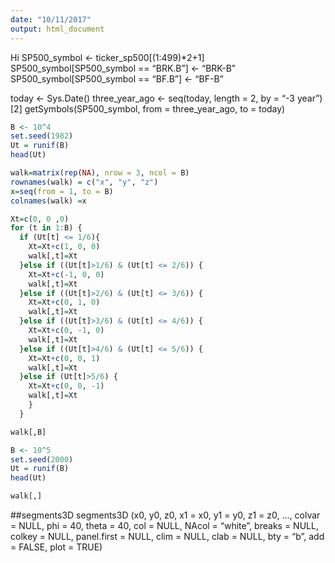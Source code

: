```yaml
---
date: "10/11/2017"
output: html_document
---
```


Hi SP500_symbol <- ticker_sp500[(1:499)*2+1]
SP500_symbol[SP500_symbol == "BRK.B"] <- "BRK-B"
SP500_symbol[SP500_symbol == "BF.B"] <- "BF-B"


today <- Sys.Date()
three_year_ago <- seq(today, length = 2, by = "-3 year")[2]
getSymbols(SP500_symbol, from = three_year_ago, to = today)



```r
B <- 10^4
set.seed(1982)
Ut = runif(B)
head(Ut)
```

```r
walk=matrix(rep(NA), nrow = 3, ncol = B)
rownames(walk) = c("x", "y", "z")
x=seq(from = 1, to = B)
colnames(walk) =x
```

```r
Xt=c(0, 0 ,0)
for (t in 1:B) {
  if (Ut[t] <= 1/6){
    Xt=Xt+c(1, 0, 0)
    walk[,t]=Xt
  }else if ((Ut[t]>1/6) & (Ut[t] <= 2/6)) {
    Xt=Xt+c(-1, 0, 0)
    walk[,t]=Xt
  }else if ((Ut[t]>2/6) & (Ut[t] <= 3/6)) {
    Xt=Xt+c(0, 1, 0)
    walk[,t]=Xt
  }else if ((Ut[t]>3/6) & (Ut[t] <= 4/6)) {
    Xt=Xt+c(0, -1, 0)
    walk[,t]=Xt
  }else if ((Ut[t]>4/6) & (Ut[t] <= 5/6)) {
    Xt=Xt+c(0, 0, 1)
    walk[,t]=Xt
  }else if (Ut[t]>5/6) {
    Xt=Xt+c(0, 0, -1)
    walk[,t]=Xt
    }
  }
```


```r
walk[,B]
```


```r
B <- 10^5
set.seed(2000)
Ut = runif(B)
head(Ut)
```

```r
walk[,]
```

##segments3D
segments3D (x0, y0, z0, x1 = x0, y1 = y0, z1 = z0, ..., 
         colvar = NULL, phi = 40, theta = 40,
         col = NULL, NAcol = "white", breaks = NULL,
         colkey = NULL, panel.first = NULL,
         clim = NULL, clab = NULL, bty = "b", 
         add = FALSE, plot = TRUE)


